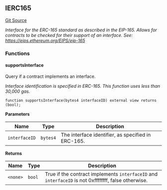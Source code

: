 [//]: # "This file is autogenerated, do not change manually"

## IERC165

[Git Source](https://github.com/latticexyz/mud/blob/main/packages/world/src/IERC165.sol)

_Interface for the ERC-165 standard as described in the EIP-165.
Allows for contracts to be checked for their support of an interface.
See: https://eips.ethereum.org/EIPS/eip-165_

### Functions

#### supportsInterface

Query if a contract implements an interface.

_Interface identification is specified in ERC-165.
This function uses less than 30,000 gas._

```solidity
function supportsInterface(bytes4 interfaceID) external view returns (bool);
```

**Parameters**

| Name          | Type     | Description                                        |
| ------------- | -------- | -------------------------------------------------- |
| `interfaceID` | `bytes4` | The interface identifier, as specified in ERC-165. |

**Returns**

| Name     | Type   | Description                                                                                         |
| -------- | ------ | --------------------------------------------------------------------------------------------------- |
| `<none>` | `bool` | True if the contract implements `interfaceID` and `interfaceID` is not 0xffffffff, false otherwise. |
